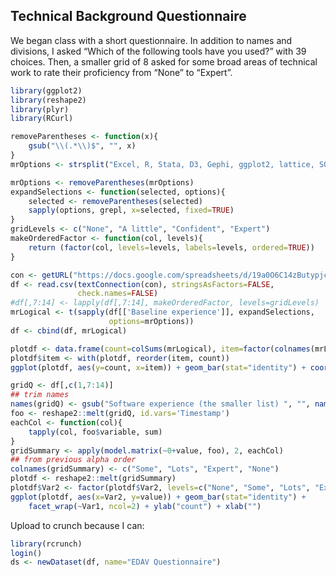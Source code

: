 ## Technical Background Questionnaire

We began class with a short questionnaire. In addition to names and divisions, I asked "Which of the following tools have you used?" with 39 choices. Then, a smaller grid of 8 asked for some broad areas of technical work to rate their proficiency from "None" to "Expert".

```r
library(ggplot2)
library(reshape2)
library(plyr)
library(RCurl)

removeParentheses <- function(x){
    gsub("\\(.*\\)$", "", x)
}
mrOptions <- strsplit("Excel, R, Stata, D3, Gephi, ggplot2, lattice, SQL, git / Github, SPSS, shell (terminal / command line), regular expressions (grep), Rstudio, JSON, Python, Sweave/knitr, Processing (language), C/C++, Leaflet, CartoDB, GeoJSON, node/npm, go language, ruby, LaTeX, Heroku, Make, Pandas, Julia, non-git version control, XML, Web: html css js, vagrant/virtualbox, amazon web services, dropbox, google drive (formerly docs), OpenRefine (formerly Google refine), Pair programming", ", ")[[1]]

mrOptions <- removeParentheses(mrOptions)
expandSelections <- function(selected, options){
    selected <- removeParentheses(selected)
    sapply(options, grepl, x=selected, fixed=TRUE)
}
gridLevels <- c("None", "A little", "Confident", "Expert")
makeOrderedFactor <- function(col, levels){
    return (factor(col, levels=levels, labels=levels, ordered=TRUE))
}

con <- getURL("https://docs.google.com/spreadsheets/d/19a0O6C14zButypjcnWictvKWeyPjPjQdrps-UXzPDf8/export?format=csv")
df <- read.csv(textConnection(con), stringsAsFactors=FALSE,
               check.names=FALSE)
#df[,7:14] <- lapply(df[,7:14], makeOrderedFactor, levels=gridLevels)
mrLogical <- t(sapply(df[['Baseline experience']], expandSelections, 
                      options=mrOptions))
df <- cbind(df, mrLogical)

```

```r
plotdf <- data.frame(count=colSums(mrLogical), item=factor(colnames(mrLogical)))
plotdf$item <- with(plotdf, reorder(item, count))
ggplot(plotdf, aes(y=count, x=item)) + geom_bar(stat="identity") + coord_flip()
```

```r
gridQ <- df[,c(1,7:14)]
## trim names
names(gridQ) <- gsub("Software experience (the smaller list) ", "", names(gridQ), fixed=TRUE)
foo <- reshape2::melt(gridQ, id.vars='Timestamp')
eachCol <- function(col){
    tapply(col, foo$variable, sum)
}
gridSummary <- apply(model.matrix(~0+value, foo), 2, eachCol)
## from previous alpha order
colnames(gridSummary) <- c("Some", "Lots", "Expert", "None")
plotdf <- reshape2::melt(gridSummary)
plotdf$Var2 <- factor(plotdf$Var2, levels=c("None", "Some", "Lots", "Expert"), ordered=TRUE)
ggplot(plotdf, aes(x=Var2, y=value)) + geom_bar(stat="identity") + 
    facet_wrap(~Var1, ncol=2) + ylab("count") + xlab("")
```

Upload to crunch because I can:

```r
library(rcrunch)
login()
ds <- newDataset(df, name="EDAV Questionnaire")

```